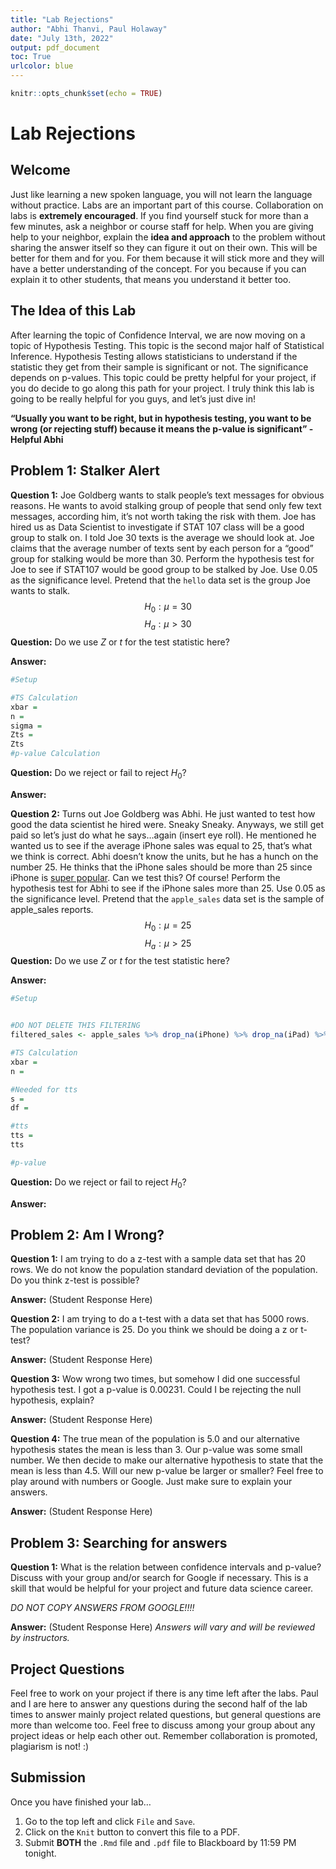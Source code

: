 ```yaml
---
title: "Lab Rejections"
author: "Abhi Thanvi, Paul Holaway"
date: "July 13th, 2022"
output: pdf_document
toc: True
urlcolor: blue
---
```


```r
knitr::opts_chunk$set(echo = TRUE)
```
\newpage

# Lab Rejections

## Welcome

Just like learning a new spoken language, you will not learn the language without practice. Labs are an important part of this course. Collaboration on labs is **extremely encouraged**. If you find yourself stuck for more than a few minutes, ask a neighbor or course staff for help. When you are giving help to your neighbor, explain the **idea and approach** to the problem without sharing the answer itself so they can figure it out on their own. This will be better for them and for you. For them because it will stick more and they will have a better understanding of the concept. For you because if you can explain it to other students, that means you understand it better too.

## The Idea of this Lab

After learning the topic of Confidence Interval, we are now moving on a topic of Hypothesis Testing. This topic is the second major half of Statistical Inference. Hypothesis Testing allows statisticians to understand if the statistic they get from their sample is significant or not. The significance depends on p-values. This topic could be pretty helpful for your project, if you do decide to go along this path for your project. I truly think this lab is going to be really helpful for you guys, and let's just dive in!

  **"Usually you want to be right, but in hypothesis testing, you want to be wrong (or rejecting stuff) because it means the p-value is significant" -  Helpful Abhi**

## Problem 1: Stalker Alert

**Question 1:** Joe Goldberg wants to stalk people's text messages for obvious reasons. He wants to avoid stalking group of people that send only few text messages, according him, it's not worth taking the risk with them. Joe has hired us as Data Scientist to investigate if STAT 107 class will be a good group to stalk on. I told Joe 30 texts is the average we should look at. Joe claims that the average number of texts sent by each person for a "good" group for stalking would be more than 30. Perform the hypothesis test for Joe to see if STAT107 would be good group to be stalked by Joe. Use 0.05 as the significance level. Pretend that the `hello` data set is the group Joe wants to stalk.
$$
H_0:\mu=30
$$
$$
H_a:\mu>30
$$
**Question:** Do we use $Z$ or $t$ for the test statistic here?   

**Answer:** 
```r
#Setup

#TS Calculation
xbar = 
n = 
sigma = 
Zts = 
Zts
#p-value Calculation

```
**Question:** Do we reject or fail to reject $H_0$?   

**Answer:** 

**Question 2:** Turns out Joe Goldberg was Abhi. He just wanted to test how good the data scientist he hired were. Sneaky Sneaky. Anyways, we still get paid so let's just do what he says...again (insert eye roll). He mentioned he wanted us to see if the average iPhone sales was equal to 25, that's what we think is correct. Abhi doesn't know the units, but he has a hunch on the number 25. He thinks that the iPhone sales should be more than 25 since iPhone is [super popular](https://www.youtube.com/watch?v=g4otuYRXWho). Can we test this? Of course! Perform the hypothesis test for Abhi to see if the iPhone sales more than 25. Use 0.05 as the significance level. Pretend that the `apple_sales` data set is the sample of apple_sales reports.
$$
H_0:\mu=25
$$
$$
H_a:\mu>25
$$
**Question:** Do we use $Z$ or $t$ for the test statistic here?   

**Answer:** 
```r
#Setup


#DO NOT DELETE THIS FILTERING
filtered_sales <- apple_sales %>% drop_na(iPhone) %>% drop_na(iPad) %>% drop_na(iPod) %>% drop_na(Mac)

#TS Calculation
xbar = 
n = 

#Needed for tts
s = 
df = 

#tts
tts = 
tts

#p-value

```
**Question:** Do we reject or fail to reject $H_0$?   

**Answer:** 

## Problem 2: Am I Wrong? 

**Question 1:** I am trying to do a z-test with a sample data set that has 20 rows. We do not know the population standard deviation of the population. Do you think z-test is possible?

**Answer:** (Student Response Here)     

**Question 2:** I am trying to do a t-test with a data set that has 5000 rows. The population variance is 25. Do you think we should be doing a z or t-test? 

**Answer:** (Student Response Here)

**Question 3:** Wow wrong two times, but somehow I did one successful hypothesis test. I got a p-value is 0.00231. Could I be rejecting the null hypothesis, explain?

**Answer:** (Student Response Here) 

**Question 4:** The true mean of the population is 5.0 and our alternative hypothesis states the mean is less than 3. Our p-value was some small number. We then decide to make our alternative hypothesis to state that the mean is less than 4.5. Will our new p-value be larger or smaller? Feel free to play around with numbers or Google. Just make sure to explain your answers.

**Answer:** (Student Response Here) 

## Problem 3: Searching for answers

**Question 1:** What is the relation between confidence intervals and p-value? Discuss with your group and/or search for Google if necessary. This is a skill that would be helpful for your project and future data science career. 

*DO NOT COPY ANSWERS FROM GOOGLE!!!!* 

**Answer:** (Student Response Here) *Answers will vary and will be reviewed by instructors.* 


## Project Questions

Feel free to work on your project if there is any time left after the labs. Paul and I are here to answer any questions during the second half of the lab times to answer mainly project related questions, but general questions are more than welcome too. Feel free to discuss among your group about any project ideas or help each other out. Remember collaboration is promoted, plagiarism is not! :)

## Submission
Once you have finished your lab...

1. Go to the top left and click `File` and `Save`.
2. Click on the `Knit` button to convert this file to a PDF.
3. Submit **BOTH** the `.Rmd` file and `.pdf` file to Blackboard by 11:59 PM tonight.